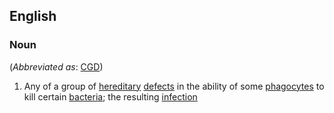 ==English==

===Noun===
{{wikipedia}}
{{en-noun|head=[[chronic]] [[granulomatous]] [[disease]]}}  (''Abbreviated as'': [[CGD]])

# {{context|medicine}} Any of a group of [[hereditary]] [[defect]]s in the ability of some [[phagocyte]]s to kill certain [[bacteria]]; the resulting [[infection]]